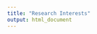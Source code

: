 ```yaml
---
title: "Research Interests"
output: html_document
---
```

<!--- <h3>Research Interests</h3> --->


<!---
<ul>
    <li> Statistical machine learning algorithms for precision medicine and computational Biology with a particular emphasis on Computational Pathology</li>
    <li> Deep learning algorithms for large scale medical imaging (e.g. <a href="https://www.pixelscientia.com/article-finding-prognostic-patterns-in-gigapixel-images.html">whole slide images</a>) </li>
    <li>  Computational/statistical approaches for tissue omics e.g. characterization of the tumor microenvironment through H&E, multiplex immunofluorescence, spatial transcriptomics, etc</li>
    <li>  Multi-modal/view data analytic methodology</li>
    <li>  Statistical analysis of structured data (networks, structured sparsity, etc)
</li>
</ul>


<hr><br>
<!---
<h3>Research Interests</h3>
<ul>
    <li> Statistical machine learning </li>
    <li> Precision medicine and compuational pathology</li>
    <li> Deep learning for medical image analysis </li>
    <li> Structured sparsity </li>
    <li> Network analysis </li>
    <li> Multi-view/modal data integration </li>
    <li> Structured sparsity/high dimensional regression </li>
</ul>
<hr><br>
--->

<!---
<h3>Conference Presentations and Posters</h3>
<ul>
    <li> Carmichael, I., Song, A.H., Chen, R.J., Williamson, D.F.K., Chen, T.Y., Mahmood, F. Incorporating intratumoral heterogeneity into weakly-supervised deep learning models via variance pooling. Digital Pathology & AI Congress USA. New York, NY. June, 2022.</li><br>
    <li> Olayinka, O., Carmichael, I., Gaeta Gazzola, M., Dimeola, K.A., Zheng, Z., Madden, L.M., Beitel, M., Barry, D.T. Sex Differences among Individuals with Chronic Pain and Opioid Use Disorder Entering Methadone Maintenance Treatment. College on Problems of Drug Dependence. Minneapolis, Minnesota. June, 2022.</li><br>
    <li> Gaeta, M., Carmichael, I., Madden, L., Beitel, M., Eggert, K., Barry, D.T. Patient Characteristics and Retention among Homeless Patients Enrolled in a Low-Barrier-To Treatment-Entry Medication for Opioid Use Disorder Program. College on Problems of Drug Dependence.  Online. June, 2021.</li><br>
    <li> Fusion of image and genetic data with convolutional neural networks and AJIVE, <a href="">Bayesian, Fiducial, and Frequentist (BFF) Conference</a>. Durham, NC. April, 2019. (<a href="/assets/carmichael_bff_2019_compressed.pdf">poster</a>)</li><br>
    <li> Angle-based Joint and Individual Variation Explained with Applications to Image and Genetic Data, <a href="https://www.mn.uio.no/math/english/research/projects/focustat/news-and-events/">FocuStat Combo Kitchen</a>. Oslo, Norway. November, 2018</li><br>
    <li> Anlge Based Joint and Individual Variation Explained, <a href="https://www.bi.vt.edu/nsf-big-data-2018"> NSF Big Data Hubs and Spokes Join PI meeting</a>. Alexandria, VA. June, 2018. (<a href="/assets/ajive_carmichael_nsf_bigdata2018_poster.pdf">poster</a>)</li>
</ul>
<hr><br>

<h3>Talks</h3>
Slides not linked to below are available upon request.
<br>
<ul>
    <li> The folded concave Laplacian spectral penalty learns block diagonal sparsity patterns with the strong oracle property. UC Berkeely, Department of Biostatistics. Berkeley, CA. March, 2022. </li><br>
    <li> The folded concave Laplacian spectral penalty learns block diagonal sparsity patterns with the strong oracle property. The Flatiron Institute, Center for Computational Mathematics. March, 2022. </li><br>
    <li> The folded concave Laplacian spectral penalty learns block diagonal sparsity patterns with the strong oracle property. University of British Columbia, Department of Statistics. Vancouver, Canada. Feb, 2022. </li><br>
    <li> The folded concave Laplacian spectral penalty learns block diagonal sparsity patterns with the strong oracle property. University of Michigan, Department of Biostatistics. Ann Arbor, MI. Jan, 2022. </li><br>
    <li> The folded concave Laplacian spectral penalty learns block diagonal sparsity patterns with the strong oracle property. NYU Grossman School of Medicine, Division of Biostatistics. NYC, NY. November, 2021.</li><br>
    <li> The folded concave Laplacian spectral penalty learns block diagonal sparsity patterns with the strong oracle property. University of North Carolina at Chapel Hill, Department of Statistics and Operations Research. Chapel Hill, NC. September, 2021.</li><br>
    <li> The folded concave Laplacian spectral penalty learns block diagonal sparsity patterns with the strong oracle property. University of Washington, Department of Statistics. Seattle, WA. June, 2021.</li><br>
    <li> Sparsity Structure Estimation for Multi-View Mixture Models. University of Washington, Department of Statistics. Seattle, WA. May, 2020.</li><br>
    <li> Joint and individual analysis of breast cancer histologic images and genomic covariates, Harvard Medical School. Boston, MA. December, 2019. (<a href="/assets/joint_image_genetics.pdf">Slides</a>)</li><br>
    <li> Joint and individual analysis of histopathology images and genetic covariates. Computational Medicine group, UNC Chapel Hill. May, 2019.</li><br>
    <li> Angle-based Joint and Individual Variation Explained with Applications to Image and Genetic Data. University of Illinois Urbana-Champaign, Department of Statistics. Urbana, IL. February, 2019.</li><br>
    <li> Angle-based Joint and Individual Variation Explained with Applications to Image and Genetic Data. University of Wisconsin-Madison, Department of Statistics. Madison, WI. January, 2019.</li><br>
    <li> Angle-based Joint and Individual Variation Explained with Applications to Image and Genetic Data. Harvard University, Department of Biostatistics. Boston, MA. January, 2019.</li><br>
    <li> Joint analysis of H&E stained images and genetic covariates using deep learning and AJIVE. GenStat group, UNC Chapel Hill. September, 2018.</li><br>
    <li>  <a href="http://stat-or.unc.edu/event/stor-colloquium-iain-davis-unc-chapel-hill"> Data Science and the Undergraduate Curriculum</a>. UNC STOR Department Colloquium. Chapel Hill, NC. October, 2017. (<a href="/assets/data_science_stor_colloquium.pdf">Slides</a>)</li><br>
    <li> <a href="https://www.youtube.com/watch?v=AP7_godzwVI"> Open Data, Networks and the Law</a> by Iain Carmichael and Michael Kim. PyData Carolinas, 2016.</li>
</ul>
<hr><br>
<h3>Past Projects</h3>
<ul>
<br>
    <li>
    <b>Probabilistic Programming</b> (summer 2016)<br>
    Summer internship at <a href="https://gamalon.com/">Gamalon Machine Intelligence</a>. Worked on theoretical problems in probabilistic programming and contributed to the development of Chimpy, a probabilistic programming language in Python.
    </li> <br>
    <li>
    <b>Regional Coverage from Space Systems</b> (summer 2012)<br>
     Developed algorithms for satellite regional coverage problems at the NSF sponsored <a href="http://www.ipam.ucla.edu/programs/student-research-programs/research-in-industrial-projects-for-students-rips-2017/">RIPS</a> program. Collaboration with  <a href="http://www.ipam.ucla.edu/">Institute for Pure and Applied Mathematics</a> and the <a href="http://www.aerospace.org/">Aerospace Corporation</a>.
    </li>
</ul>
--->
